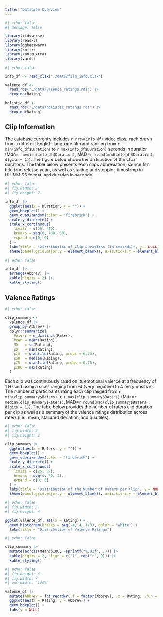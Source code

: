 ```yaml
---
title: "Database Overview"
---
```


```r
#| echo: false
#| message: false

library(tidyverse)
library(readxl)
library(ggbeeswarm)
library(knitr)
library(kableExtra)
library(varde)
```

```r
#| echo: false

info_df <- read_xlsx("./data/film_info.xlsx")

valence_df <- 
  read_rds("./data/valence_ratings.rds") |>
  drop_na(Rating)

holistic_df <- 
  read_rds("./data/holistic_ratings.rds") |> 
  drop_na(Rating)
```

## Clip Information

The database currently includes `r nrow(info_df)` video clips, each drawn from a different English-language film and ranging from `r min(info_df$Duration)` to `r max(info_df$Duration)` seconds in duration (Mdn=`r median(info_df$Duration)`, MAD=`r round(mad(info_df$Duration), digits = 1)`). The figure below shows the distribution of the clips' durations. The table below presents each clip's abbreviation, source film title (and release year), as well as starting and stopping timestamp in HH:MM:SS format, and duration in seconds.

```r
#| echo: false
#| fig.width: 5
#| fig.height: 2

info_df |> 
  ggplot(aes(x = Duration, y = "")) + 
  geom_boxplot() +
  geom_quasirandom(color = "firebrick") +
  scale_y_discrete() +
  scale_x_continuous(
    limits = c(90, 450), 
    breaks = seq(0, 480, 60),
    expand = c(0, 0)
  ) +
  labs(title = "Distribution of Clip Durations (in seconds)", y = NULL, x = NULL) +
  theme(panel.grid.major.y = element_blank(), axis.ticks.y = element_blank())
```

```r
#| echo: false

info_df |> 
  arrange(Abbrev) |> 
  kable(digits = 2) |> 
  kable_styling()
```

## Valence Ratings

```r
#| echo: false

clip_summary <- 
  valence_df |>
  group_by(Abbrev) |> 
  dplyr::summarize(
    Raters = n_distinct(Rater),
    Mean = mean(Rating),
    SD   = sd(Rating),
    p0   = min(Rating),
    p25  = quantile(Rating, probs = 0.25),
    p50  = median(Rating),
    p75  = quantile(Rating, probs = 0.75),
    p100 = max(Rating)
  ) 
```

Each clip was continuously rated on its emotional valence at a frequency of 1 Hz and using a scale ranging from -4 (very negative) to 4 (very positive). The number of participants rating each clip ranged from `r min(clip_summary$Raters)` to `r max(clip_summary$Raters)` (Mdn=`r median(clip_summary$Raters)`, MAD=`r round(mad(clip_summary$Raters), digits = 1)`). The table below provides the number of raters and duration per clip as well as a summary of the valence ratings distribution across raters (i.e., mean, standard deviation, and quartiles).

```r
#| echo: false
#| fig.width: 5
#| fig.height: 2

clip_summary |> 
  ggplot(aes(x = Raters, y = "")) + 
  geom_boxplot() +
  geom_quasirandom(color = "firebrick") +
  scale_y_discrete() +
  scale_x_continuous(
    limits = c(25, 37),
    breaks = seq(0, 40, 2),
    expand = c(0, 0)
  ) +
  labs(title = "Distribution of the Number of Raters per Clip", y = NULL, x = NULL) +
  theme(panel.grid.major.y = element_blank(), axis.ticks.y = element_blank())
```

```r
#| echo: false
#| fig.width: 5
#| fig.height: 4

ggplot(valence_df, aes(x = Rating)) + 
  geom_histogram(breaks = seq(-4, 4, 1/3), color = "white") +
  labs(title = "Distribution of Valence Ratings")
```

```r
#| echo: false

clip_summary |> 
  mutate(across(Mean:p100, ~sprintf("%.02f", .))) |> 
  kable(digits = 2, align = c("l", rep("r", 9))) |> 
  kable_styling()
```

```r
#| echo: false
#| fig.height: 6
#| fig.width: 7
#| out-width: "100%"

valence_df |> 
  mutate(Abbrev = fct_reorder(.f = factor(Abbrev), .x = Rating, .fun = median, na.rm = TRUE)) |> 
  ggplot(aes(x = Rating, y = Abbrev)) + 
  geom_boxplot() +
  labs(y = NULL)
```

